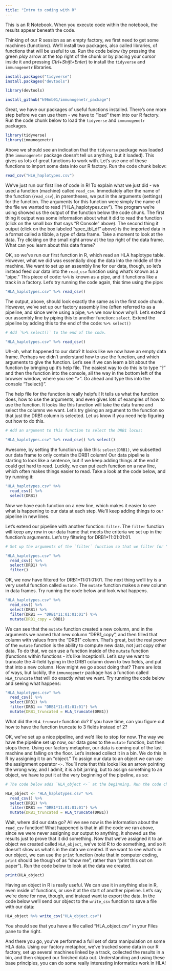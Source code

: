 ```yaml
---
title: "Intro to coding with R"
---
```


This is an R Notebook. When you execute code within the notebook, the results appear beneath the code.

Thinking of our R session as an empty factory, we first need to get some machines (functions). We'll install two packages, also called libraries, of functions that will be useful to us. Run the code below (by pressing the green *play* arrow at the top right of the chunk or by placing your cursor inside it and pressing *Ctrl+Shift+Enter*) to install the `tidyverse` and `immunogenetr` libraries.

```r
install.packages("tidyverse")
install.packages("devtools")

library(devtools)

install_github("k96nb01/immunogenetr_package")
```

Great, we have our packages of useful functions installed. There's one more step before we can use them - we have to "load" them into our R factory. Run the code chunk below to load the `tidyverse` and `immunogenetr` packages.

```r
library(tidyverse)
library(immunogenetr)
```
Above we should see an indication that the `tidyverse` package was loaded (the `immunogenetr` package doesn't tell us anything, but it loaded). This gives us lots of great functions to work with. Let's use one of these functions to import some data into our R factory. Run the code chunk below:

```r
read_csv("HLA_haplotypes.csv")
```

We've just run our first line of code in R! To explain what we just did - we used a function (machine) called `read_csv`. Immediately after the name of the function (`read_csv`), in parentheses, we put in the arguments (settings) for the function. The arguments for this function were simply the name of the file we wanted to read ("HLA_haplotypes.csv"). The program we're using showed us the output of the function below the code chunk. The first thing it output was some information about what it did to read the function (click on the small box that says "R Console" above). The second thing it output (click on the box labeled "spec_tbl_df" above) is the imported data in a format called a tibble, a type of data frame. Take a moment to look at the data. Try clicking on the small right arrow at the top right of the data frame. What can you learn about this data frame?



OK, so we've run our first function in R, which read an HLA haplotype table. However, what we did was essentially drop the data into the middle of the machine. We want to set up an assembly line for our data, though, so let's instead feed our data into the `read_csv` function using what's known as a "pipe." This piece of code: ` %>% ` is known as a pipe, and it functions like a track in a factory. Let's try running the code again, this time using the pipe:

```r
"HLA_haplotypes.csv" %>% read_csv()
```

The output, above, should look exactly the same as in the first code chunk. However, we've set up our factory assembly line (often referred to as a pipeline, and since we're using a pipe, ` %>% ` we now know why!). Let's extend our assembly line by piping this to another function: `select`. Extend the pipeline by adding this to the end of the code: `%>% select()`

```r
# Add `%>% select()` to the end of the code.

"HLA_haplotypes.csv" %>% read_csv()
```

Uh-oh, what happened to our data? It looks like we now have an empty data frame. Perhaps we didn't understand how to use the function, and which arguments to give the function. Let's see if we can learn a bit about the function by bringing up it's help file. The easiest way to do this is to type "?" and then the function into the console,  all the way in the bottom left of the browser window, where you see ">". Go ahead and type this into the console "?select()".


The help file for the function is really helpful! It tells us what the function does, how to use the arguments, and even gives lots of examples of how to use the function. It looks like this function will take the data frame and select the columns we want. Let's try giving an argument to the function so that just the DRB1 column is selected. Let us know if you need help figuring out how to do this.

```r
# Add an argument to this function to select the DRB1 locus:

"HLA_haplotypes.csv" %>% read_csv() %>% select()
```

Awesome, by setting the function up like this: `select(DRB1)`, we subsetted our data frame to only contain the DRB1 column! Our data pipeline is starting to look like a sentence, but if we keep adding things at the end it could get hard to read. Luckily, we can put each function on a new line, which often makes things easier to read. Take a look at the code below, and try running it:

```r
"HLA_haplotypes.csv" %>% 
  read_csv() %>% 
  select(DRB1)
```

Now we have each function on a new line, which makes it easier to see what is happening to our data at each step. We'll keep adding things to our pipeline in new lines.

Let's extend our pipeline with another function: `filter`. The `filter` function will keep any row in our data frame that meets the criteria we set up in the function's arguments. Let's try filtering for DRB1*11:01:01:01.

```r
# Set up the arguments of the `filter` function so that we filter for "DRB1*11:01:01:01". Here's a hint: in R, saying something equals something else requires two equal signs (==), and make sure you put "DRB1*11:01:01:01" in quotes. Otherwise, you can also look up the help file for the `filter` function! 

"HLA_haplotypes.csv" %>% 
  read_csv() %>% 
  select(DRB1) %>% 
  filter()
```

OK, we now have filtered for DRB1*11:01:01:01. The next thing we'll try is a very useful function called `mutate`. The `mutate` function makes a new column in data frames. Try running the code below and look what happens.

```r
"HLA_haplotypes.csv" %>% 
  read_csv() %>% 
  select(DRB1) %>% 
  filter(DRB1 == "DRB1*11:01:01:01") %>% 
  mutate(DRB1_copy = DRB1)
```

We can see that the `mutate` function created a new column, and in the arguments we named that new column "DRB1_copy", and then filled that column with values from the "DRB1" column. That's great, but the real power of the `mutate` function is the ability to compute new data, not just copy other data. To do that, we can use a function inside of the `mutate` function (functions within functions - it's like Inception!). Let's say we want to truncate the 4-field typing in the DRB1 column down to two fields, and put that into a new column. How might we go about doing that? There are lots of ways, but luckily, the `immunogenetr` package has a function called `HLA_truncate` that will do exactly what we want. Try running the code below and seeing what happens:

```r
"HLA_haplotypes.csv" %>% 
  read_csv() %>% 
  select(DRB1) %>% 
  filter(DRB1 == "DRB1*11:01:01:01") %>% 
  mutate(DRB1_truncated = HLA_truncate(DRB1))
```

What did the `HLA_truncate` function do? If you have time, can you figure out how to have the function truncate to 3 fields instead of 2?

OK, we've set up a nice pipeline, and we'd like to stop for now. The way we have the pipeline set up now, our data goes to the `mutate` function, but then stops there. Using our factory metaphor, our data is coming out of the last machine and falling on the floor. Let's instead collect it in a bin. We do this in R by assigning it to an "object." To assign our data to an object we can use the assignment operator `<-`. You'll note that this looks like an arrow pointing the wrong way, and I admit, it is a bit jarring, but to assign something to an object, we have to put it at the very beginning of the pipeline, as so:

```r
# The code below adds `HLA_object <-` at the beginning. Run the code chunk to see what happens.

HLA_object <- "HLA_haplotypes.csv" %>% 
  read_csv() %>% 
  select(DRB1) %>% 
  filter(DRB1 == "DRB1*11:01:01:01") %>% 
  mutate(DRB1_truncated = HLA_truncate(DRB1))
```

Wait, where did our data go? All we see now is the information about the `read_csv` function! What happened is that in all the code we ran above, since we were never assigning our output to anything, it showed us the results just to prove that it did something. Now that we've assigned it to an object we created called `HLA_object`, we've told R to do something, and so it doesn't show us what's in the data we created. If we want to see what's in our object, we can use the `print` function (note that in computer coding, `print` should be though of as "show me", rather than "print this out on paper"). Run the code below to look at the data we created.

```r
print(HLA_object)
```

Having an object in R is really useful. We can use it in anything else in R, even inside of functions, or use it at the start of another pipeline. Let's say we're done for now, though, and instead want to export the data. In the code below we'll send our object to the `write_csv` function to save a file with our data:

```r
HLA_object %>% write_csv("HLA_object.csv")
```

You should see that you have a file called "HLA_object.csv" in your Files pane to the right.

And there you go, you've performed a full set of data manipulation on some HLA data. Using our factory metaphor, we've trucked some data in our R factory, set up several machines linked by a track, collected the results in a bin, and then shipped our finished data out. Understanding and using these base principles, you can do some really interesting informatics work in HLA!
